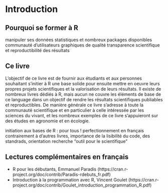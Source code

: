 # Introduction {#intro}

## Pourquoi se former à R
manipuler ses données
statistiques et nombreux packages disponibles
communauté d'utilisateurs
graphiques de qualité
transparence scientifique et reproductibilité des résultats

## Ce livre
L'objectif de ce livre est de fournir aux étudiants et aux personnes souhaitant s'initier à R une base solide pour ensuite mettre en oeuvre leurs propres projets scientifiques et la valorisation de leurs résultats. Il existe de nombreux livres dédiés à R, mais aucun ne couvre les éléments de base de ce language dans un objectif de rendre les résultats scientifiques publiables et reproductibles. 
De manière générale ce livre s'adresse à toute la communauté scientifique et en particulier à celle intéressée par les sciences du vivant, et les nombreux exemples de ce livre s'appuieront sur des études en agronomie et en écologie. 

initiation aux bases de R : pour tous !
perfectionnement
en français
contrairement à d'autres livres, importance de la lisibilité du code, des standrads, orientation recherche "outil pour le scientifique"

## Lectures complémentaires en français

* R pour les débutants, Emmanuel Paradis (https://cran.r-project.org/doc/contrib/Paradis-rdebuts_fr.pdf)
* Introduction à la programmation avec R, Vincent Goulet (https://cran.r-project.org/doc/contrib/Goulet_introduction_programmation_R.pdf)
